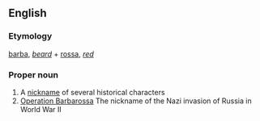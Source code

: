 ==English==

===Etymology===
{{etyl|it|en}} [[barba]], ''[[beard]]'' + [[rossa]], ''[[red]]''

===Proper noun===
{{wikipedia|Barbarossa (disambiguation)}}
{{en-proper noun}}

# A [[nickname]] of several historical characters
# [[w:Operation Barbarossa|Operation Barbarossa]] The nickname of the Nazi invasion of Russia in World War II
